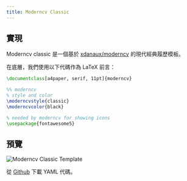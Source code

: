 ```yaml
---
title: Moderncv Classic
---
```


## 實現

Moderncv classic 是一個基於 [xdanaux/moderncv](https://github.com/xdanaux/moderncv) 的現代經典履歷模板。

在底層，我們使用以下代碼作為 LaTeX 前言：

```latex lineNumbers
\documentclass[a4paper, serif, 11pt]{moderncv}

%% moderncv
% style and color
\moderncvstyle{classic}
\moderncvcolor{black}

% needed by moderncv for showing icons
\usepackage{fontawesome5}
```

## 預覽

![Moderncv Classic Template](/static/images/docs/layout/templates/moderncv-classic-template.png)

從 [Github](https://github.com/yamlresume/web/tree/main/content/docs/layout/templates/static/resources/moderncv-classic-template.yml) 下載 YAML 代碼。
